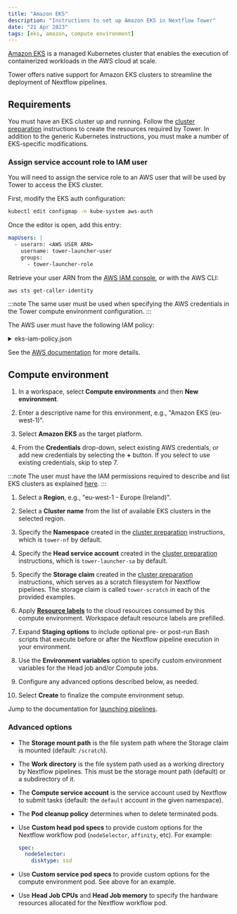 ```yaml
---
title: "Amazon EKS"
description: "Instructions to set up Amazon EKS in Nextflow Tower"
date: "21 Apr 2023"
tags: [eks, amazon, compute environment]
---
```


[Amazon EKS](https://aws.amazon.com/eks/) is a managed Kubernetes cluster that enables the execution of containerized workloads in the AWS cloud at scale.

Tower offers native support for Amazon EKS clusters to streamline the deployment of Nextflow pipelines.

## Requirements

You must have an EKS cluster up and running. Follow the [cluster preparation](../compute-envs/k8s.mdx#cluster-preparation) instructions to create the resources required by Tower. In addition to the generic Kubernetes instructions, you must make a number of EKS-specific modifications.

### Assign service account role to IAM user

You will need to assign the service role to an AWS user that will be used by Tower to access the EKS cluster.

First, modify the EKS auth configuration:

```bash
kubectl edit configmap -n kube-system aws-auth
```

Once the editor is open, add this entry:

```yaml
mapUsers: |
  - userarn: <AWS USER ARN>
    username: tower-launcher-user
    groups:
      - tower-launcher-role
```

Retrieve your user ARN from the [AWS IAM console](https://console.aws.amazon.com/iam), or with the AWS CLI:

```bash
aws sts get-caller-identity
```

:::note
The same user must be used when specifying the AWS credentials in the Tower compute environment configuration.
:::

The AWS user must have the following IAM policy:

<details>
    <summary>eks-iam-policy.json</summary>

```yaml file=../_templates/eks/eks-iam-policy.json

```

</details>

See the [AWS documentation](https://docs.aws.amazon.com/eks/latest/userguide/add-user-role.html) for more details.

## Compute environment

1.  In a workspace, select **Compute environments** and then **New environment**.

1.  Enter a descriptive name for this environment, e.g., "Amazon EKS (eu-west-1)".

1.  Select **Amazon EKS** as the target platform.

1.  From the **Credentials** drop-down, select existing AWS credentials, or add new credentials by selecting the **+** button. If you select to use existing credentials, skip to step 7.

:::note
The user must have the IAM permissions required to describe and list EKS clusters as explained [here](#requirements).
:::

1.  Select a **Region**, e.g., "eu-west-1 - Europe (Ireland)".

1.  Select a **Cluster name** from the list of available EKS clusters in the selected region.

1.  Specify the **Namespace** created in the [cluster preparation](../compute-envs/k8s.mdx#cluster-preparation) instructions, which is `tower-nf` by default.

1.  Specify the **Head service account** created in the [cluster preparation](../compute-envs/k8s.mdx#cluster-preparation) instructions, which is `tower-launcher-sa` by default.

1.  Specify the **Storage claim** created in the [cluster preparation](../compute-envs/k8s.mdx#cluster-preparation) instructions, which serves as a scratch filesystem for Nextflow pipelines. The storage claim is called `tower-scratch` in each of the provided examples.

1.  Apply [**Resource labels**](../resource-labels/overview.mdx) to the cloud resources consumed by this compute environment. Workspace default resource labels are prefilled.

1.  Expand **Staging options** to include optional pre- or post-run Bash scripts that execute before or after the Nextflow pipeline execution in your environment.

1.  Use the **Environment variables** option to specify custom environment variables for the Head job and/or Compute jobs.

1.  Configure any advanced options described below, as needed.

1.  Select **Create** to finalize the compute environment setup.

Jump to the documentation for [launching pipelines](../launch/launchpad.mdx).

### Advanced options

- The **Storage mount path** is the file system path where the Storage claim is mounted (default: `/scratch`).

- The **Work directory** is the file system path used as a working directory by Nextflow pipelines. This must be the storage mount path (default) or a subdirectory of it.

- The **Compute service account** is the service account used by Nextflow to submit tasks (default: the `default` account in the given namespace).

- The **Pod cleanup policy** determines when to delete terminated pods.

- Use **Custom head pod specs** to provide custom options for the Nextflow workflow pod (`nodeSelector`, `affinity`, etc). For example:

  ```yaml
  spec:
    nodeSelector:
      disktype: ssd
  ```

- Use **Custom service pod specs** to provide custom options for the compute environment pod. See above for an example.

- Use **Head Job CPUs** and **Head Job memory** to specify the hardware resources allocated for the Nextflow workflow pod.

<!--revisit for k8s CE pages consolidation:

Fusion v2 config options

Did you actually follow this steps during your review?

When I set up my EKS installation a while ago (following @bentsherman 's guide here: https://seqera.io/blog/deploying-nextflow-on-amazon-eks/) I ran into difficulties getting the Tower-EKS link up and had to go off-script to get things working.

We should probably verify nothing changes depending on EKS version (e.g. 1.25). @enekui-->
